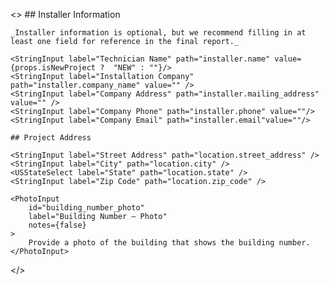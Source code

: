 <>
    ## Installer Information

    _Installer information is optional, but we recommend filling in at least one field for reference in the final report._

    <StringInput label="Technician Name" path="installer.name" value={props.isNewProject ?  "NEW" : ""}/>
    <StringInput label="Installation Company" path="installer.company_name" value="" />
    <StringInput label="Company Address" path="installer.mailing_address" value="" />
    <StringInput label="Company Phone" path="installer.phone" value=""/>
    <StringInput label="Company Email" path="installer.email"value=""/>

    ## Project Address

    <StringInput label="Street Address" path="location.street_address" />
    <StringInput label="City" path="location.city" />
    <USStateSelect label="State" path="location.state" />
    <StringInput label="Zip Code" path="location.zip_code" />

    <PhotoInput
        id="building_number_photo"
        label="Building Number – Photo"
        notes={false}
    >
        Provide a photo of the building that shows the building number.
    </PhotoInput>

</>
